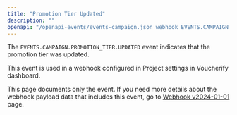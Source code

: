 ```yaml
---
title: "Promotion Tier Updated"
description: ""
openapi: "/openapi-events/events-campaign.json webhook EVENTS.CAMPAIGN.PROMOTION_TIER.UPDATED"
---
```


The `EVENTS.CAMPAIGN.PROMOTION_TIER.UPDATED` event indicates that the promotion tier was updated.

This event is used in a webhook configured in Project settings in Voucherify dashboard.

<Note>This page documents only the event. If you need more details about the webhook payload data that includes this event, go to [Webhook v2024-01-01](/api-reference/introduction-to-webhooks "Introduction to webhooks v2024-01-01") page.</Note>